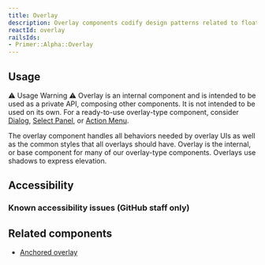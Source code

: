 ```yaml
---
title: Overlay
description: Overlay components codify design patterns related to floating surfaces such as dialogs and menus.
reactId: overlay
railsIds:
- Primer::Alpha::Overlay
---
```



## Usage

<Note variant="danger">
  <Text sx={{display: 'block', fontWeight: 'bold', mb: 2}}>⚠️ Usage Warning ⚠️</Text>
  <Text>Overlay is an internal component and is intended to be used as a private API, composing other components. It is not intended to be used on its own. For a ready-to-use overlay-type component, consider <a href="/components/dialog">Dialog</a>, <a href="/components/selectpanel">Select Panel</a>,  or <a href="/components/dialog">Action Menu</a>.</Text>
</Note>

The overlay component handles all behaviors needed by overlay UIs as well as the common styles that all overlays should have. Overlay is the internal, or base component for many of our overlay-type components. Overlays use shadows to express elevation.

## Accessibility

### Known accessibility issues (GitHub staff only)

 <AccessibilityLink label="Overlay"/>

## Related components

- [Anchored overlay](/components/anchored-overlay)

